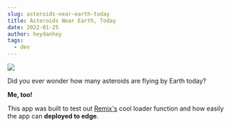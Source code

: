 ```yaml
---
slug: asteroids-near-earth-today
title: Asteroids Near Earth, Today
date: 2022-01-25
author: heydanhey
tags:
  - dev
---
```


[![](/images/asteroids.png)](https://asteroids.fly.dev/)

Did you ever wonder how many asteroids are flying by Earth today?

**Me, too!**

This app was built to test out [Remix's](https://remix.run/) cool loader function and how easily the app can **deployed to edge**.
